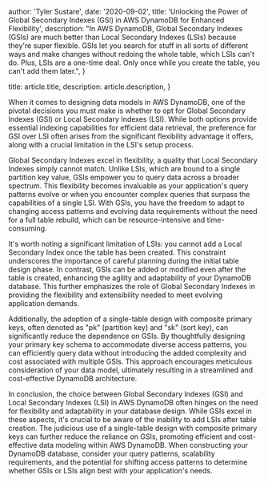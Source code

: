 
  author: 'Tyler Sustare',
  date: '2020-09-02',
  title:
    'Unlocking the Power of Global Secondary Indexes (GSI) in AWS DynamoDB for Enhanced Flexibility',
  description:
    "In AWS DynamoDB, Global Secondary Indexes (GSIs) are much better than Local Secondary Indexes (LSIs) because they're super flexible. GSIs let you search for stuff in all sorts of different ways and make changes without redoing the whole table, which LSIs can't do. Plus, LSIs are a one-time deal. Only once while you create the table, you can't add them later.",
}

  title: article.title,
  description: article.description,
}


When it comes to designing data models in AWS DynamoDB, one of the pivotal decisions you must make is whether to opt for Global Secondary Indexes (GSI) or Local Secondary Indexes (LSI). While both options provide
essential indexing capabilities for efficient data retrieval, the preference for GSI over LSI often arises from the significant flexibility advantage it offers, along with a crucial limitation in the LSI's setup process.

Global Secondary Indexes excel in flexibility, a quality that Local Secondary Indexes simply cannot match. Unlike LSIs, which are bound to a single partition key value, GSIs empower you to query data across a broader spectrum. This flexibility becomes invaluable as your application's query patterns evolve or when you
encounter complex queries that surpass the capabilities of a single LSI. With GSIs, you have the freedom to adapt to changing access patterns and evolving data requirements without the need for a full table rebuild, which can be resource-intensive and time-consuming.

It's worth noting a significant limitation of LSIs: you cannot add a Local Secondary Index once the table has been created. This constraint underscores the importance of careful planning during the initial table design phase. In contrast, GSIs can be added or modified even after the table is created, enhancing the agility and adaptability of your DynamoDB database. This further emphasizes the role of Global Secondary Indexes in providing the flexibility and extensibility needed to meet evolving application demands.

Additionally, the adoption of a single-table design with composite primary keys, often denoted as "pk" (partition key) and "sk" (sort key), can significantly reduce the dependence on GSIs. By thoughtfully designing your primary key schema to accommodate diverse access patterns, you can efficiently query data without introducing the added complexity and cost associated with multiple GSIs. This approach encourages meticulous consideration of your data model, ultimately resulting in a streamlined and cost-effective DynamoDB architecture.

In conclusion, the choice between Global Secondary Indexes (GSI) and Local Secondary Indexes (LSI) in AWS DynamoDB often hinges on the need for flexibility and adaptability in your database design. While GSIs excel in these aspects, it's crucial to be aware of the inability to add LSIs after table creation. The judicious
use of a single-table design with composite primary keys can further reduce the reliance on GSIs, promoting efficient and cost-effective data modeling within AWS DynamoDB. When constructing your DynamoDB database, consider your query patterns, scalability requirements, and the potential for shifting access patterns to determine whether GSIs or LSIs align best with your application's needs.
